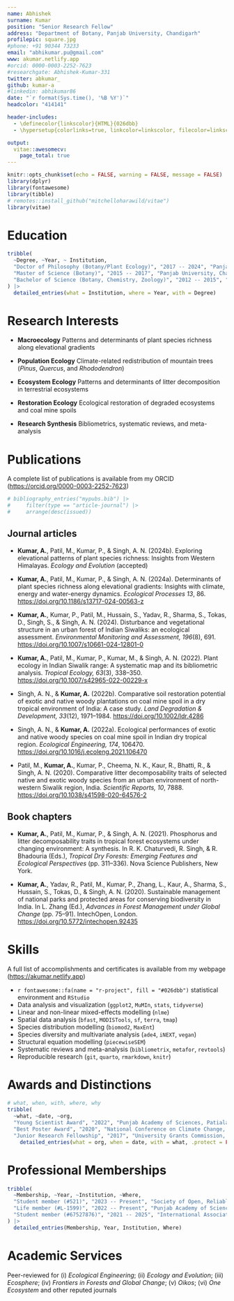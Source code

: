 ```yaml
---
name: Abhishek
surname: Kumar
position: "Senior Research Fellow"
address: "Department of Botany, Panjab University, Chandigarh"
profilepic: square.jpg
#phone: +91 90344 73233
email: "abhikumar.pu@gmail.com"
www: akumar.netlify.app
#orcid: 0000-0003-2252-7623
#researchgate: Abhishek-Kumar-331
twitter: abkumar_
github: kumar-a
#linkedin: abhikumar86
date: "`r format(Sys.time(), '%B %Y')`"
headcolor: "414141"

header-includes:
  - \definecolor{linkscolor}{HTML}{026dbb}
  - \hypersetup{colorlinks=true, linkcolor=linkscolor, filecolor=linkscolor, urlcolor=linkscolor, urlbordercolor=linkscolor}

output: 
  vitae::awesomecv:
    page_total: true
---
```


```r
knitr::opts_chunk$set(echo = FALSE, warning = FALSE, message = FALSE)
library(dplyr)
library(fontawesome)
library(tibble)
# remotes::install_github("mitchelloharawild/vitae")
library(vitae)
```


# Education

```r

tribble(
  ~Degree, ~Year, ~ Institution,
  "Doctor of Philosophy (Botany/Plant Ecology)", "2017 -- 2024", "Panjab University, Chandigarh, IN",
  "Master of Science (Botany)", "2015 -- 2017", "Panjab University, Chandigarh, IN",
  "Bachelor of Science (Botany, Chemistry, Zoology)", "2012 -- 2015", "Arya PG College, Panipat, IN"
) |> 
  detailed_entries(what = Institution, where = Year, with = Degree)
```

# Research Interests

- **Macroecology** Patterns and determinants of plant species richness along elevational gradients

- **Population Ecology** Climate-related redistribution of mountain trees (*Pinus*, *Quercus*, and *Rhododendron*)

- **Ecosystem Ecology** Patterns and determinants of litter decomposition in terrestrial ecosystems

- **Restoration Ecology** Ecological restoration of degraded ecosystems and coal mine spoils

- **Research Synthesis** Bibliometrics, systematic reviews, and meta-analysis

# Publications

A complete list of publications is available from my ORCID (<https://orcid.org/0000-0003-2252-7623>)

```r
# bibliography_entries("mypubs.bib") |> 
#     filter(type == "article-journal") |>
#     arrange(desc(issued))
```

## Journal articles

- **Kumar, A.**, Patil, M., Kumar, P., & Singh, A. N. (2024b). Exploring elevational patterns of plant species richness: Insights from Western Himalayas. *Ecology and Evolution* (accepted)

- **Kumar, A.**, Patil, M., Kumar, P., & Singh, A. N. (2024a). Determinants of plant species richness along elevational gradients: Insights with climate, energy and water-energy dynamics. *Ecological Processes 13*, 86. <https://doi.org/10.1186/s13717-024-00563-z>

- **Kumar, A.**, Kumar, P., Patil, M., Hussain, S., Yadav, R., Sharma, S., Tokas, D., Singh, S., & Singh, A. N. (2024). Disturbance and vegetational structure in an urban forest of Indian Siwaliks: an ecological assessment. *Environmental Monitoring and Assessment, 196*(8), 691. <https://doi.org/10.1007/s10661-024-12801-0>

- **Kumar, A.**, Patil, M., Kumar, P., Kumar, M., & Singh, A. N. (2022). Plant ecology in Indian Siwalik range: A systematic map and its bibliometric analysis. *Tropical Ecology, 63*(3), 338--350. <https://doi.org/10.1007/s42965-022-00229-x>

- Singh, A. N., & **Kumar, A.** (2022b). Comparative soil restoration potential of exotic and native woody plantations on coal mine spoil in a dry tropical environment of India: A case study. *Land Degradation & Development, 33*(12), 1971--1984. <https://doi.org/10.1002/ldr.4286>

- Singh, A. N., & **Kumar, A.** (2022a). Ecological performances of exotic and native woody species on coal mine spoil in Indian dry tropical region. *Ecological Engineering, 174*, 106470. <https://doi.org/10.1016/j.ecoleng.2021.106470>

- Patil, M., **Kumar, A.**, Kumar, P., Cheema, N. K., Kaur, R., Bhatti, R., & Singh, A. N. (2020). Comparative litter decomposability traits of selected native and exotic woody species from an urban environment of north-western Siwalik region, India. *Scientific Reports, 10*, 7888. <https://doi.org/10.1038/s41598-020-64576-2>

## Book chapters

- **Kumar, A.**, Patil, M., Kumar, P., & Singh, A. N. (2021). Phosphorus and litter decomposability traits in tropical forest ecosystems under changing environment: A synthesis. In R. K. Chaturvedi, R. Singh, & R. Bhadouria (Eds.), *Tropical Dry Forests: Emerging Features and Ecological Perspectives* (pp. 311–336). Nova Science Publishers, New York.

- **Kumar, A.**, Yadav, R., Patil, M., Kumar, P., Zhang, L., Kaur, A., Sharma, S., Hussain, S., Tokas, D., & Singh, A. N. (2020). Sustainable management of national parks and protected areas for conserving biodiversity in India. In L. Zhang (Ed.), *Advances in Forest Management under Global Change* (pp. 75–91). IntechOpen, London. <https://doi.org/10.5772/intechopen.92435>

# Skills

A full list of accomplishments and certificates is available from my webpage (<https://akumar.netlify.app>)

- `r fontawesome::fa(name = "r-project", fill = "#026dbb")` statistical environment and `RStudio`
- Data analysis and visualization (`ggplot2`, `MuMIn`, `stats`, `tidyverse`)
- Linear and non-linear mixed-effects modelling (`nlme`)
- Spatial data analysis (`bfast`, `MODISTools`, `sf`, `terra`, `tmap`)
- Species distribution modelling (`biomod2`, `MaxEnt`)
- Species diversity and multivariate analysis (`ade4`, `iNEXT`, `vegan`)
- Structural equation modelling (`piecewiseSEM`)
- Systematic reviews and meta-analysis (`bibliometrix`, `metafor`, `revtools`)
- Reproducible research (`git`, `quarto`, `rmarkdown`, `knitr`)


# Awards and Distinctions

```r
# what, when, with, where, why
tribble(
  ~what, ~date, ~org, 
  "Young Scientist Award", "2022", "Punjab Academy of Sciences, Patiala",
  "Best Poster Award", "2020", "National Conference on Climate Change, CSIR-NBRI, Lucknow",
  "Junior Research Fellowship", "2017", "University Grants Commission, New Delhi") |> 
    detailed_entries(what = org, when = date, with = what, .protect = FALSE)
```

# Professional Memberships

```r
tribble(
  ~Membership, ~Year, ~Institution, ~Where,
  "Student member (#521)", "2023 -- Present", "Society of Open, Reliable and Transparent Ecology and Evolutionary Biology (SORTEE)", "Salem, Oregon, US",
  "Life member (#L-1599)", "2022 -- Present", "Punjab Academy of Sciences (PAS)", "Patiala, Punjab, IN",
  "Student member (#67527876)", "2021 -- 2025", "International Association for Vegetation Science (IAVS)", "Bethesda, Maryland, US"
) |> 
  detailed_entries(Membership, Year, Institution, Where)
```

# Academic Services

Peer-reviewed for (i) *Ecological Engineering*; (ii) *Ecology and Evolution*; (iii) *Ecosphere*; (iv) *Frontiers in Forests and Global Change*; (v) *Oikos*; (vi) *One Ecosystem* and other reputed journals
